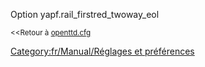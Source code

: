 {{fr/Amorce}}
Option yapf.rail_firstred_twoway_eol

<small><<Retour à [[fr/Archive/Manual/Settings/Openttd.cfg|openttd.cfg]]</small>
[[Category:fr/Manual/Réglages et préférences]]